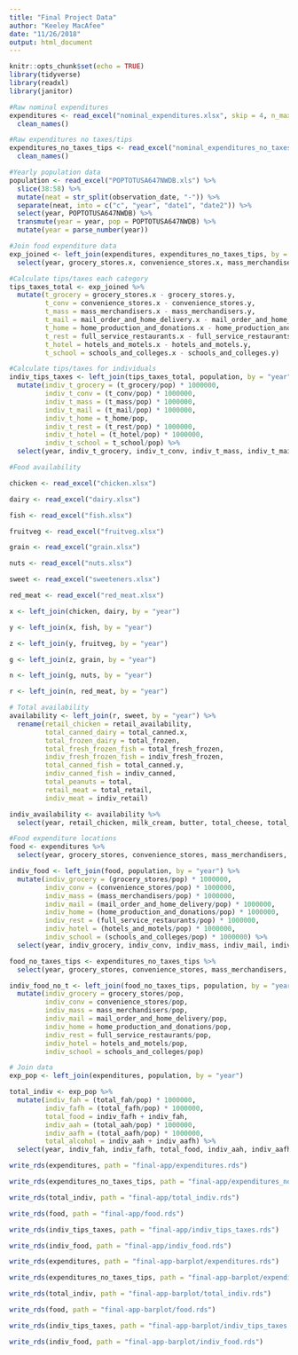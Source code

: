 ```yaml
---
title: "Final Project Data"
author: "Keeley MacAfee"
date: "11/26/2018"
output: html_document
---
```


```r
knitr::opts_chunk$set(echo = TRUE)
library(tidyverse)
library(readxl)
library(janitor)
```


```r
#Raw nominal expenditures 
expenditures <- read_excel("nominal_expenditures.xlsx", skip = 4, n_max = 21) %>%
  clean_names()

#Raw expenditures no taxes/tips
expenditures_no_taxes_tips <- read_excel("nominal_expenditures_no_taxes_tips.xlsx", skip = 4, n_max = 21) %>%
  clean_names()

#Yearly population data
population <- read_excel("POPTOTUSA647NWDB.xls") %>%
  slice(38:58) %>%
  mutate(neat = str_split(observation_date, "-")) %>%
  separate(neat, into = c("c", "year", "date1", "date2")) %>%
  select(year, POPTOTUSA647NWDB) %>%
  transmute(year = year, pop = POPTOTUSA647NWDB) %>%
  mutate(year = parse_number(year))

#Join food expenditure data
exp_joined <- left_join(expenditures, expenditures_no_taxes_tips, by = "year") %>%
  select(year, grocery_stores.x, convenience_stores.x, mass_merchandisers.x, mail_order_and_home_delivery.x, home_production_and_donations.x, full_service_restaurants.x, hotels_and_motels.x, schools_and_colleges.x, grocery_stores.y, convenience_stores.y, mass_merchandisers.y, mail_order_and_home_delivery.y, home_production_and_donations.y, full_service_restaurants.y, hotels_and_motels.y, schools_and_colleges.y)

#Calculate tips/taxes each category 
tips_taxes_total <- exp_joined %>%
  mutate(t_grocery = grocery_stores.x - grocery_stores.y,
         t_conv = convenience_stores.x - convenience_stores.y,
         t_mass = mass_merchandisers.x - mass_merchandisers.y,
         t_mail = mail_order_and_home_delivery.x - mail_order_and_home_delivery.y,
         t_home = home_production_and_donations.x - home_production_and_donations.y,
         t_rest = full_service_restaurants.x - full_service_restaurants.y,
         t_hotel = hotels_and_motels.x - hotels_and_motels.y, 
         t_school = schools_and_colleges.x - schools_and_colleges.y)

#Calculate tips/taxes for individuals
indiv_tips_taxes <- left_join(tips_taxes_total, population, by = "year") %>%
  mutate(indiv_t_grocery = (t_grocery/pop) * 1000000,
         indiv_t_conv = (t_conv/pop) * 1000000,
         indiv_t_mass = (t_mass/pop) * 1000000,
         indiv_t_mail = (t_mail/pop) * 1000000,
         indiv_t_home = t_home/pop,
         indiv_t_rest = (t_rest/pop) * 1000000,
         indiv_t_hotel = (t_hotel/pop) * 1000000,
         indiv_t_school = t_school/pop) %>%
  select(year, indiv_t_grocery, indiv_t_conv, indiv_t_mass, indiv_t_mail, indiv_t_home, indiv_t_rest, indiv_t_hotel, indiv_t_school)


```


```r
#Food availability 

chicken <- read_excel("chicken.xlsx")

dairy <- read_excel("dairy.xlsx")

fish <- read_excel("fish.xlsx")

fruitveg <- read_excel("fruitveg.xlsx")

grain <- read_excel("grain.xlsx")

nuts <- read_excel("nuts.xlsx")

sweet <- read_excel("sweeteners.xlsx")

red_meat <- read_excel("red_meat.xlsx")

x <- left_join(chicken, dairy, by = "year")

y <- left_join(x, fish, by = "year")

z <- left_join(y, fruitveg, by = "year")

g <- left_join(z, grain, by = "year")

n <- left_join(g, nuts, by = "year")

r <- left_join(n, red_meat, by = "year")

# Total availability 
availability <- left_join(r, sweet, by = "year") %>%
  rename(retail_chicken = retail_availability,
         total_canned_dairy = total_canned.x,
         total_frozen_dairy = total_frozen,
         total_fresh_frozen_fish = total_fresh_frozen,
         indiv_fresh_frozen_fish = indiv_fresh_frozen,
         total_canned_fish = total_canned.y,
         indiv_canned_fish = indiv_canned,
         total_peanuts = total,
         retail_meat = total_retail,
         indiv_meat = indiv_retail)

indiv_availability <- availability %>%
  select(year, retail_chicken, milk_cream, butter, total_cheese, total_frozen_dairy, total_canned_dairy, total_dry, indiv_fresh_frozen_fish, indiv_canned_fish, indiv_cured, indiv_fish_shell, fresh_fruit, processed_fruit, fresh_veg, processed_veg, total_wheat_flour, oat, snack_peanuts, peanut_butter, peanut_candy, total_peanuts, indiv_meat, total_sweeteners)
```



```r
#Food expenditure locations
food <- expenditures %>%
  select(year, grocery_stores, convenience_stores, mass_merchandisers, mail_order_and_home_delivery, home_production_and_donations, full_service_restaurants, hotels_and_motels, schools_and_colleges)

indiv_food <- left_join(food, population, by = "year") %>%
  mutate(indiv_grocery = (grocery_stores/pop) * 1000000,
         indiv_conv = (convenience_stores/pop) * 1000000,
         indiv_mass = (mass_merchandisers/pop) * 1000000,
         indiv_mail = (mail_order_and_home_delivery/pop) * 1000000,
         indiv_home = (home_production_and_donations/pop) * 1000000,
         indiv_rest = (full_service_restaurants/pop) * 1000000,
         indiv_hotel = (hotels_and_motels/pop) * 1000000, 
         indiv_school = (schools_and_colleges/pop) * 1000000) %>%
  select(year, indiv_grocery, indiv_conv, indiv_mass, indiv_mail, indiv_home, indiv_rest, indiv_hotel, indiv_school)

food_no_taxes_tips <- expenditures_no_taxes_tips %>%
  select(year, grocery_stores, convenience_stores, mass_merchandisers, mail_order_and_home_delivery, home_production_and_donations, full_service_restaurants, hotels_and_motels, schools_and_colleges)

indiv_food_no_t <- left_join(food_no_taxes_tips, population, by = "year") %>%
  mutate(indiv_grocery = grocery_stores/pop,
         indiv_conv = convenience_stores/pop,
         indiv_mass = mass_merchandisers/pop,
         indiv_mail = mail_order_and_home_delivery/pop,
         indiv_home = home_production_and_donations/pop,
         indiv_rest = full_service_restaurants/pop,
         indiv_hotel = hotels_and_motels/pop, 
         indiv_school = schools_and_colleges/pop)
```


```r
# Join data
exp_pop <- left_join(expenditures, population, by = "year")

total_indiv <- exp_pop %>%
  mutate(indiv_fah = (total_fah/pop) * 1000000,
         indiv_fafh = (total_fafh/pop) * 1000000,
         total_food = indiv_fafh + indiv_fah,
         indiv_aah = (total_aah/pop) * 1000000,
         indiv_aafh = (total_aafh/pop) * 1000000,
         total_alcohol = indiv_aah + indiv_aafh) %>%
  select(year, indiv_fah, indiv_fafh, total_food, indiv_aah, indiv_aafh, total_alcohol)

```


```r
write_rds(expenditures, path = "final-app/expenditures.rds")

write_rds(expenditures_no_taxes_tips, path = "final-app/expenditures_no_taxes_tips.rds")

write_rds(total_indiv, path = "final-app/total_indiv.rds")

write_rds(food, path = "final-app/food.rds")

write_rds(indiv_tips_taxes, path = "final-app/indiv_tips_taxes.rds")

write_rds(indiv_food, path = "final-app/indiv_food.rds")
```

```r
write_rds(expenditures, path = "final-app-barplot/expenditures.rds")

write_rds(expenditures_no_taxes_tips, path = "final-app-barplot/expenditures_no_taxes_tips.rds")

write_rds(total_indiv, path = "final-app-barplot/total_indiv.rds")

write_rds(food, path = "final-app-barplot/food.rds")

write_rds(indiv_tips_taxes, path = "final-app-barplot/indiv_tips_taxes.rds")

write_rds(indiv_food, path = "final-app-barplot/indiv_food.rds")
```

